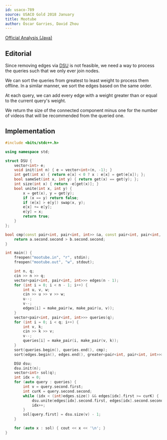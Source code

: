 ```yaml
---
id: usaco-789
source: USACO Gold 2018 January
title: Mootube
author: Óscar Garries, David Zhou
---
```


[Official Analysis (Java)](http://www.usaco.org/current/data/sol_mootube_gold_jan18.html)

## Editorial

Since removing edges via [DSU](/gold/dsu) is not feasible, we need a way to process the queries such that we only ever join nodes.

We can sort the queries from greatest to least weight to process them offline.
In a similar manner, we sort the edges based on the same order.

At each query, we can add every edge with a weight greater than or equal to the current query's weight.

We return the size of the connected component minus one for the number of videos that will be recommended from the queried one.

## Implementation

<LanguageSection>
<CPPSection>

```cpp
#include <bits/stdc++.h>

using namespace std;

struct DSU {
	vector<int> e;
	void init(int n) { e = vector<int>(n, -1); }
	int get(int x) { return e[x] < 0 ? x : e[x] = get(e[x]); };
	bool sameSet(int x, int y) { return get(x) == get(y); };
	int size(int x) { return -e[get(x)]; }
	bool unite(int x, int y) {
		x = get(x), y = get(y);
		if (x == y) return false;
		if (e[x] > e[y]) swap(x, y);
		e[x] += e[y];
		e[y] = x;
		return true;
	}
};

bool cmp(const pair<int, pair<int, int>> &a, const pair<int, pair<int, int>> &b) {
	return a.second.second > b.second.second;
}

int main() {
	freopen("mootube.in", "r", stdin);
	freopen("mootube.out", "w", stdout);

	int n, q;
	cin >> n >> q;
	vector<pair<int, pair<int, int>>> edges(n - 1);
	for (int i = 0; i < n - 1; i++) {
		int u, v, w;
		cin >> u >> v >> w;
		u--;
		v--;
		edges[i] = make_pair(w, make_pair(u, v));
	}
	vector<pair<int, pair<int, int>>> queries(q);
	for (int i = 0; i < q; i++) {
		int v, k;
		cin >> k >> v;
		v--;
		queries[i] = make_pair(i, make_pair(v, k));
	}
	sort(queries.begin(), queries.end(), cmp);
	sort(edges.begin(), edges.end(), greater<pair<int, pair<int, int>>>());

	DSU dsu;
	dsu.init(n);
	vector<int> sol(q);
	int idx = 0;
	for (auto query : queries) {
		int v = query.second.first;
		int curK = query.second.second;
		while (idx < (int)edges.size() && edges[idx].first >= curK) {
			dsu.unite(edges[idx].second.first, edges[idx].second.second);
			idx++;
		}
		sol[query.first] = dsu.size(v) - 1;
	}

	for (auto x : sol) { cout << x << '\n'; }
}
```

</CPPSection>
</LanguageSection>

